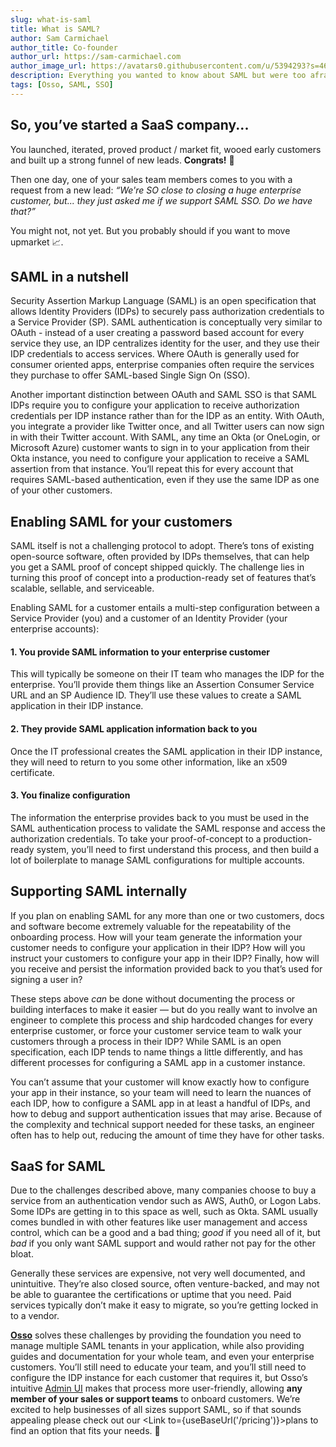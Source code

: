 ```yaml
---
slug: what-is-saml
title: What is SAML?
author: Sam Carmichael
author_title: Co-founder
author_url: https://sam-carmichael.com
author_image_url: https://avatars0.githubusercontent.com/u/5394293?s=460&u=03bbc0c5174d8341157e4cddb3252b74f33b2482&v=4
description: Everything you wanted to know about SAML but were too afraid to ask
tags: [Osso, SAML, SSO]
---
```



## So, you’ve started a SaaS company...
You launched, iterated, proved product / market fit, wooed early customers and built up a strong funnel of new leads. **Congrats!** 🥳

Then one day, one of your sales team members comes to you with a request from a new lead: *“We're SO close to closing a huge enterprise customer, but... they just asked me if we support SAML SSO. Do we have that?”*  

You might not, not yet. But you probably should if you want to move upmarket 📈.

## SAML in a nutshell

Security Assertion Markup Language (SAML) is an open specification that allows Identity Providers (IDPs) to securely pass authorization credentials to a Service Provider (SP). SAML authentication is conceptually very similar to OAuth - instead of a user creating a password based account for every service they use, an IDP centralizes identity for the user, and they use their IDP credentials to access services. Where OAuth is generally used for consumer oriented apps, enterprise companies often require the services they purchase to offer SAML-based Single Sign On (SSO).

Another important distinction between OAuth and SAML SSO is that SAML IDPs require you to configure your application to receive authorization credentials per IDP instance rather than for the IDP as an entity. With OAuth, you integrate a provider like Twitter once, and all Twitter users can now sign in with their Twitter account. With SAML, any time an Okta (or OneLogin, or Microsoft Azure) customer wants to sign in to your application from their Okta instance, you need to configure your application to receive a SAML assertion from that instance. You’ll repeat this for every account that requires SAML-based authentication, even if they use the same IDP as one of your other customers.

## Enabling SAML for your customers

SAML itself is not a challenging protocol to adopt. There’s tons of existing open-source software, often provided by IDPs themselves, that can help you get a SAML proof of concept shipped quickly. The challenge lies in turning this proof of concept into a production-ready set of features that’s scalable, sellable, and serviceable. 

Enabling SAML for a customer entails a multi-step configuration between a Service Provider (you) and a customer of an Identity Provider (your enterprise accounts): 

#### 1. You provide SAML information to your enterprise customer
This will typically be someone on their IT team who manages the IDP for the enterprise. You’ll provide them things like an Assertion Consumer Service URL and an SP Audience ID. They’ll use these values to create a SAML application in their IDP instance.
#### 2. They provide SAML application information back to you
Once the IT professional creates the SAML application in their IDP instance, they will need to return to you some other information, like an x509 certificate.
#### 3. You finalize configuration
The information the enterprise provides back to you must be used in the SAML authentication process to validate the SAML response and access the authorization credentials. To take your proof-of-concept to a production-ready system, you’ll need to first understand this process, and then build a lot of boilerplate to manage SAML configurations for multiple accounts.

## Supporting SAML internally

If you plan on enabling SAML for any more than one or two customers, docs and software become extremely valuable for the repeatability of the onboarding process. How will your team generate the information your customer needs to configure your application in their IDP? How will you instruct your customers to configure your app in their IDP? Finally, how will you receive and persist the information provided back to you that’s used for signing a user in?

These steps above *can* be done without documenting the process or building interfaces to make it easier — but do you really want to involve an engineer to complete this process and ship hardcoded changes for every enterprise customer, or force your customer service team to walk your customers through a process in their IDP?  While SAML is an open specification, each IDP tends to name things a little differently, and has different processes for configuring a SAML app in a customer instance. 

You can’t assume that your customer will know exactly how to configure your app in their instance, so your team will need to learn the nuances of each IDP, how to configure a SAML app in at least a handful of IDPs, and how to debug and support authentication issues that may arise. Because of the complexity and technical support needed for these tasks, an engineer often has to help out, reducing the amount of time they have for other tasks. 

## SaaS for SAML

Due to the challenges described above, many companies choose to buy a service from an authentication vendor such as AWS, Auth0, or Logon Labs. Some IDPs are getting in to this space as well, such as Okta. SAML usually comes bundled in with other features like user management and access control, which can be a good and a bad thing; *good* if you need all of it, but *bad* if you only want SAML support and would rather not pay for the other bloat. 

Generally these services are expensive, not very well documented, and unintuitive. They’re also closed source, often venture-backed, and may not be able to guarantee the certifications or uptime that you need. Paid services typically don’t make it easy to migrate, so you’re getting locked in to a vendor.

**[Osso](https://ossoapp.com)** solves these challenges by providing the foundation you need to manage multiple SAML tenants in your application, while also providing guides and documentation for your whole team, and even your enterprise customers. You’ll still need to educate your team, and you’ll still need to configure the IDP instance for each customer that requires it, but Osso’s intuitive [Admin UI](https://demo.ossoapp.com) makes that process more user-friendly, allowing **any member of your sales or support teams** to onboard customers. We’re excited to help businesses of all sizes support SAML, so if that sounds appealing please check out our <Link to={useBaseUrl('/pricing')}>plans</Link> to find an option that fits your needs. 🤙
